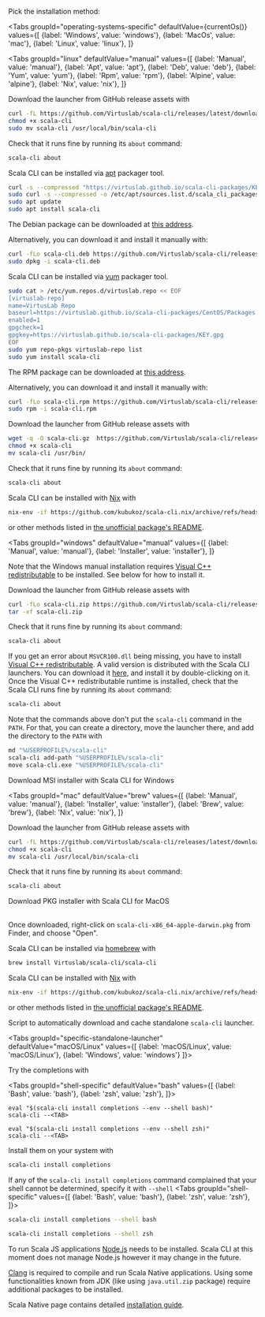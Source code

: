 
<SectionAbout title="Advanced Installation">
    <div className="margin--lg"/>
    <Tabs
        groupId="operating-systems-specific"
        defaultValue={currentOs()}
        values={[
        {label: 'Windows', value: 'windows'},
        {label: 'MacOs', value: 'mac'},
        {label: 'Linux', value: 'linux'},
        ]}
    />
</SectionAbout>

<div className="row"><div className="col col--9 col--offset-1 padding--lg advanced_install_methods">

Pick the installation method:

<Tabs
groupId="operating-systems-specific"
defaultValue={currentOs()}
values={[
{label: 'Windows', value: 'windows'},
{label: 'MacOs', value: 'mac'},
{label: 'Linux', value: 'linux'},
]}
>
<TabItem value="linux">

<Tabs
groupId="linux"
defaultValue="manual"
values={[
{label: 'Manual', value: 'manual'},
{label: 'Apt', value: 'apt'},
{label: 'Deb', value: 'deb'},
{label: 'Yum', value: 'yum'},
{label: 'Rpm', value: 'rpm'},
{label: 'Alpine', value: 'alpine'},
{label: 'Nix', value: 'nix'},
]}
>
<TabItem value="manual">

Download the launcher from GitHub release assets with
```bash
curl -fL https://github.com/Virtuslab/scala-cli/releases/latest/download/scala-cli-x86_64-pc-linux.gz | gzip -d > scala-cli
chmod +x scala-cli
sudo mv scala-cli /usr/local/bin/scala-cli
```

Check that it runs fine by running its `about` command:
```bash
scala-cli about
```
</TabItem>

<TabItem value="apt">

Scala CLI can be installed via [apt](https://wiki.debian.org/Apt) packager tool.

```bash
curl -s --compressed "https://virtuslab.github.io/scala-cli-packages/KEY.gpg" | sudo apt-key add -
sudo curl -s --compressed -o /etc/apt/sources.list.d/scala_cli_packages.list "https://virtuslab.github.io/scala-cli-packages/debian/scala_cli_packages.list"
sudo apt update
sudo apt install scala-cli
```
</TabItem>
<TabItem value="deb">

The Debian package can be downloaded at [this address](https://github.com/Virtuslab/scala-cli/releases/latest/download/scala-cli-x86_64-pc-linux.deb).

Alternatively, you can download it and install it manually with:

```bash
curl -fLo scala-cli.deb https://github.com/Virtuslab/scala-cli/releases/latest/download/scala-cli-x86_64-pc-linux.deb
sudo dpkg -i scala-cli.deb
```
</TabItem>

<TabItem value="yum">

Scala CLI can be installed via [yum](http://yum.baseurl.org) packager tool.

```bash
sudo cat > /etc/yum.repos.d/virtuslab.repo << EOF
[virtuslab-repo]
name=VirtusLab Repo
baseurl=https://virtuslab.github.io/scala-cli-packages/CentOS/Packages
enabled=1
gpgcheck=1
gpgkey=https://virtuslab.github.io/scala-cli-packages/KEY.gpg
EOF
sudo yum repo-pkgs virtuslab-repo list
sudo yum install scala-cli
```
</TabItem>
<TabItem value="rpm">

The RPM package can be downloaded at [this address](https://github.com/Virtuslab/scala-cli/releases/latest/download/scala-cli-x86_64-pc-linux.rpm).

Alternatively, you can download it and install it manually with:
```bash
curl -fLo scala-cli.rpm https://github.com/Virtuslab/scala-cli/releases/latest/download/scala-cli-x86_64-pc-linux.rpm
sudo rpm -i scala-cli.rpm
```
</TabItem>
<TabItem value="alpine">

Download the launcher from GitHub release assets with

```bash
wget -q -O scala-cli.gz  https://github.com/Virtuslab/scala-cli/releases/latest/download/scala-cli-x86_64-pc-linux-static.gz && gunzip scala-cli.gz
chmod +x scala-cli
mv scala-cli /usr/bin/
```

Check that it runs fine by running its `about` command:
```bash
scala-cli about
```
</TabItem>

<TabItem value="nix">

Scala CLI can be installed with [Nix](https://nixos.org) with

```bash
nix-env -if https://github.com/kubukoz/scala-cli.nix/archive/refs/heads/main.tar.gz
```

or other methods listed in [the unofficial package's README](https://github.com/kubukoz/scala-cli.nix).

</TabItem>

</Tabs>

</TabItem>
<TabItem value="windows">

<Tabs
groupId="windows"
defaultValue="manual"
values={[
{label: 'Manual', value: 'manual'},
{label: 'Installer', value: 'installer'},
]}
>

<TabItem value="manual">

Note that the Windows manual installation requires [Visual C++ redistributable](https://support.microsoft.com/en-us/topic/the-latest-supported-visual-c-downloads-2647da03-1eea-4433-9aff-95f26a218cc0)
to be installed. See below for how to install it.

Download the launcher from GitHub release assets with
```bash
curl -fLo scala-cli.zip https://github.com/Virtuslab/scala-cli/releases/latest/download/scala-cli-x86_64-pc-win32.zip
tar -xf scala-cli.zip
```

Check that it runs fine by running its `about` command:
```bash
scala-cli about
```

If you get an error about `MSVCR100.dll` being missing, you have to install
[Visual C++ redistributable](https://support.microsoft.com/en-us/topic/the-latest-supported-visual-c-downloads-2647da03-1eea-4433-9aff-95f26a218cc0). A valid version is distributed with the Scala CLI launchers.
You can download it [here](https://github.com/Virtuslab/scala-cli/releases/latest/download/vc_redist.x64.exe),
and install it by double-clicking on it. Once the Visual C++ redistributable runtime is installed,
check that the Scala CLI runs fine by running its `about` command:
```bash
scala-cli about
```

Note that the commands above don't put the `scala-cli` command in the `PATH`. For that, you can create a directory, move the
launcher there, and add the directory to the `PATH` with
```bash
md "%USERPROFILE%/scala-cli"
scala-cli add-path "%USERPROFILE%/scala-cli"
move scala-cli.exe "%USERPROFILE%/scala-cli"
```
</TabItem>
<TabItem value="installer">

Download MSI installer with Scala CLI for Windows

<DownloadButton desc= 'Scala CLI for Windows' href='https://github.com/Virtuslab/scala-cli/releases/latest/download/scala-cli-x86_64-pc-win32.msi' width = '190px'></DownloadButton>

</TabItem>
</Tabs>

</TabItem>
<TabItem value="mac">

<Tabs
groupId="mac"
defaultValue="brew"
values={[
{label: 'Manual', value: 'manual'},
{label: 'Installer', value: 'installer'},
{label: 'Brew', value: 'brew'},
{label: 'Nix', value: 'nix'},
]}
>
<TabItem value="manual">

Download the launcher from GitHub release assets with
```bash
curl -fL https://github.com/Virtuslab/scala-cli/releases/latest/download/scala-cli-x86_64-apple-darwin.gz | gzip -d > scala-cli
chmod +x scala-cli
mv scala-cli /usr/local/bin/scala-cli
```

Check that it runs fine by running its `about` command:
```bash
scala-cli about
```
</TabItem>
<TabItem value="installer">

Download PKG installer with Scala CLI for MacOS
<DownloadButton desc= 'Scala CLI for MacOS' href='https://github.com/Virtuslab/scala-cli/releases/latest/download/scala-cli-x86_64-apple-darwin.pkg'></DownloadButton>
<br/>
<br/>

Once downloaded, right-click on `scala-cli-x86_64-apple-darwin.pkg` from Finder, and choose "Open".
</TabItem>
<TabItem value="brew">

Scala CLI can be installed via [homebrew](https://brew.sh) with

```bash
brew install Virtuslab/scala-cli/scala-cli
```
</TabItem>
<TabItem value="nix">

Scala CLI can be installed with [Nix](https://nixos.org) with

```bash
nix-env -if https://github.com/kubukoz/scala-cli.nix/archive/refs/heads/main.tar.gz
```

or other methods listed in [the unofficial package's README](https://github.com/kubukoz/scala-cli.nix).

</TabItem>
</Tabs>

</TabItem>
</Tabs>

</div></div>


<SectionAbout title="Standalone launcher">
    <div className="margin--lg"/>
    <Tabs
        defaultValue={currentOs() == 'win' ? 'windows' : 'macOS/Linux'}
        groupId="specific-standalone-launcher"
        values={[
        {label: 'macOS/Linux', value: 'macOS/Linux'},
        {label: 'Windows', value: 'windows'},
        ]}
    />
</SectionAbout>

<div className="row"><div className="col col--9 col--offset-1 padding--lg advanced_install_methods">

Script to automatically download and cache standalone `scala-cli` launcher.

<Tabs groupId="specific-standalone-launcher"
      defaultValue="macOS/Linux"
      values={[
        {label: 'macOS/Linux', value: 'macOS/Linux'},
        {label: 'Windows', value: 'windows'}
        ]}>
<TabItem value="macOS/Linux">

<DownloadButton desc= 'ScalaCLI launcher for macOs/Linux' href='https://github.com/VirtusLab/scala-cli/blob/master/scala-cli.sh' width = '250px' ></DownloadButton>

</TabItem>
<TabItem value="windows">

<DownloadButton desc= 'ScalaCLI launcher for Windows' href='https://github.com/VirtusLab/scala-cli/blob/master/scala-cli.bat' width = '250px' ></DownloadButton>

</TabItem>
</Tabs>
</div></div>


<SectionAbout title="Shell completions">
    <div className="margin--lg"/>
    <Tabs
        defaultValue={currentOs() == 'mac' ? 'zsh' : 'bash'}
        groupId="shell-specific"
        values={[
        {label: 'Bash', value: 'bash'},
        {label: 'zsh', value: 'zsh'},
        ]}
    />
</SectionAbout>

<div className="row"><div className="col col--9 col--offset-1 padding--lg advanced_install_methods">


Try the completions with

<Tabs groupId="shell-specific"
      defaultValue="bash"
      values={[
        {label: 'Bash', value: 'bash'},
        {label: 'zsh', value: 'zsh'},
        ]}>
<TabItem value="bash">

```
eval "$(scala-cli install completions --env --shell bash)"
scala-cli --<TAB>
```

</TabItem>
<TabItem value="zsh">

```
eval "$(scala-cli install completions --env --shell zsh)"
scala-cli --<TAB>
```

</TabItem>
</Tabs>

Install them on your system with
```bash
scala-cli install completions
```

If any of the `scala-cli install completions` command complained that your shell cannot be determined, specify it
with `--shell`
<Tabs groupId="shell-specific"
      values={[
        {label: 'Bash', value: 'bash'},
        {label: 'zsh', value: 'zsh'},
        ]}>
<TabItem value="bash">

```bash
scala-cli install completions --shell bash
```

</TabItem>
<TabItem value="zsh">

```bash
scala-cli install completions --shell zsh
```

</TabItem>
</Tabs>
</div></div>

<div id="scala-js"/>
<SectionAbout title="Scala JS"/>
<div className="row"><div className="col col--9 col--offset-1 padding--lg advanced_install_methods">

To run Scala JS applications [Node.js](https://nodejs.org/) needs to be installed. Scala CLI at this moment does not manage Node.js however it may change in the future.

</div></div>

<div id="scala-native"/>
<SectionAbout title="Scala Native"/>
<div className="row"><div className="col col--9 col--offset-1 padding--lg advanced_install_methods">

[Clang](https://llvm.org/docs/GettingStarted.html#requirements) is required to compile and run Scala Native applications. Using some functionalities known from JDK (like using `java.util.zip` package) require additional packages to be installed.

Scala Native page contains detailed [installation guide](https://scala-native.readthedocs.io/en/latest/user/setup.html#installing-clang-and-runtime-dependencies).

</div></div>
